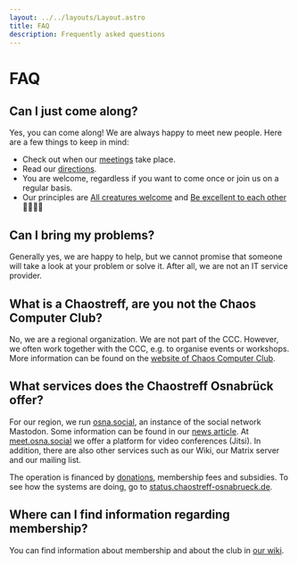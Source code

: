 ```yaml
---
layout: ../../layouts/Layout.astro
title: FAQ
description: Frequently asked questions
---
```


# FAQ

## Can I just come along?

Yes, you can come along! We are always happy to meet new people. Here are a few things to keep in mind:

- Check out when our [meetings](/en/#meetings) take place.
- Read our [directions](/en/hackspace/#directions).
- You are welcome, regardless if you want to come once or join us on a regular basis.
- Our principles are [All creatures welcome](https://help.ccc.de/principles.en.html#all-creatures-welcome) and [Be excellent to each other](https://help.ccc.de/principles.en.html#be-excellent-to-each-other) 🏳️‍🌈🏳️‍⚧️

## Can I bring my problems?

Generally yes, we are happy to help, but we cannot promise that someone will take a look at your problem or solve it. After all, we are not an IT service provider.

## What is a Chaostreff, are you not the Chaos Computer Club?

No, we are a regional organization. We are not part of the CCC.
However, we often work together with the CCC, e.g. to organise events or workshops.
More information can be found on the [website of Chaos Computer Club](https://www.ccc.de/en/regional).

## What services does the Chaostreff Osnabrück offer?

For our region, we run [osna.social](https://osna.social), an instance of the social network Mastodon.
Some information can be found in our [news article](en/news/2018-11-17-mastodon/).
At [meet.osna.social](https://meet.osna.social) we offer a platform for video conferences (Jitsi).
In addition, there are also other services such as our Wiki, our Matrix server and our mailing list.

The operation is financed by [donations](/en/donate), membership fees and subsidies.
To see how the systems are doing, go to [status.chaostreff-osnabrueck.de](https://status.chaostreff-osnabrueck.de/status/public).

## Where can I find information regarding membership?

You can find information about membership and about the club in [our wiki](https://wiki.chaostreff-osnabrueck.de/books/mitgliedschaft).
